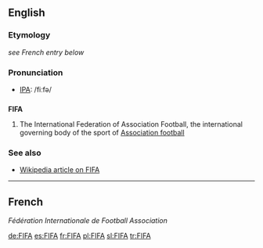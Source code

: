 ==English==
===Etymology===
''see French entry below''

===Pronunciation===
*[[IPA]]: /fiːfə/

==={{acronym}}===
'''FIFA'''

#{{soccer}} The International Federation of Association Football, the international governing body of the sport of [[Association football]]

===See also===
*[[w:FIFA|Wikipedia article on FIFA]]

----
==French==
''Fédération Internationale de Football Association''

[[de:FIFA]]
[[es:FIFA]]
[[fr:FIFA]]
[[pl:FIFA]]
[[sl:FIFA]]
[[tr:FIFA]]